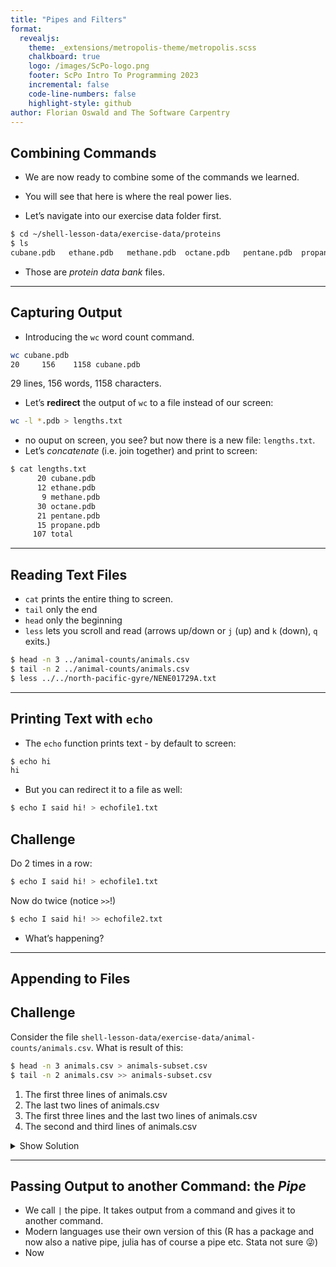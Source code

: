 ```yaml
---
title: "Pipes and Filters"
format: 
  revealjs:
    theme: _extensions/metropolis-theme/metropolis.scss
    chalkboard: true
    logo: /images/ScPo-logo.png
    footer: ScPo Intro To Programming 2023
    incremental: false
    code-line-numbers: false
    highlight-style: github
author: Florian Oswald and The Software Carpentry
---
```



## Combining Commands

* We are now ready to combine some of the commands we learned.

* You will see that here is where the real power lies.

* Let's navigate into our exercise data folder first.

```bash
$ cd ~/shell-lesson-data/exercise-data/proteins
$ ls
cubane.pdb   ethane.pdb   methane.pdb  octane.pdb   pentane.pdb  propane.pdb
```

* Those are *protein data bank* files.

---

## Capturing Output

* Introducing the `wc` word count command. 

```bash
wc cubane.pdb
20     156    1158 cubane.pdb
```
29 lines, 156 words, 1158 characters.

* Let's **redirect** the output of `wc` to a file instead of our screen:

```bash
wc -l *.pdb > lengths.txt
```

* no ouput on screen, you see? but now there is a new file: `lengths.txt`.
* Let's *concatenate* (i.e. join together) and print to screen:
```bash
$ cat lengths.txt 
      20 cubane.pdb
      12 ethane.pdb
       9 methane.pdb
      30 octane.pdb
      21 pentane.pdb
      15 propane.pdb
     107 total
```

---

## Reading Text Files

* `cat` prints the entire thing to screen.
* `tail` only the end
* `head` only the beginning
* `less` lets you scroll and read (arrows up/down or `j` (up) and `k` (down), `q` exits.)

```bash
$ head -n 3 ../animal-counts/animals.csv
$ tail -n 2 ../animal-counts/animals.csv
$ less ../../north-pacific-gyre/NENE01729A.txt
```


---

## Printing Text with `echo`

* The `echo` function prints text - by default to screen:
```bash
$ echo hi
hi
```

* But you can redirect it to a file as well:
```bash
$ echo I said hi! > echofile1.txt
```

::: {.callout-important}

# Challenge

Do 2 times in a row:
```bash
$ echo I said hi! > echofile1.txt
```

Now do twice (notice `>>`!)
```bash
$ echo I said hi! >> echofile2.txt
```
* What's happening?
:::


---

## Appending to Files

::: {.callout-important}

# Challenge

Consider the file `shell-lesson-data/exercise-data/animal-counts/animals.csv`. What is result of this:

```bash
$ head -n 3 animals.csv > animals-subset.csv
$ tail -n 2 animals.csv >> animals-subset.csv
```

1. The first three lines of animals.csv
2. The last two lines of animals.csv
3. The first three lines and the last two lines of animals.csv
4. The second and third lines of animals.csv
:::


<details>
<summary>Show Solution</summary>

::: {.callout-note}
# Solution
Option 3 is correct.
:::
</details>


---

## Passing Output to another Command: the *Pipe*

* We call `|` the pipe. It takes output from a command and gives it to another command.
* Modern languages use their own version of this (R has a package and now also a native pipe, julia has of course a pipe etc. Stata not sure 😜)
* Now 


